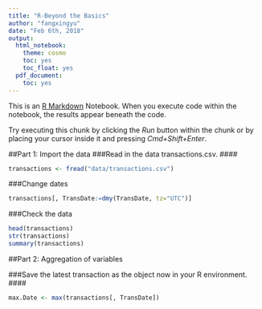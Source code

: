 ```yaml
---
title: "R-Beyond the Basics"
author: "fangxingyu"
date: "Feb 6th, 2018"
output:
  html_notebook:
    theme: cosmo
    toc: yes
    toc_float: yes
  pdf_document:
    toc: yes
---
```


This is an [R Markdown](http://rmarkdown.rstudio.com) Notebook. When you execute code within the notebook, the results appear beneath the code. 

Try executing this chunk by clicking the *Run* button within the chunk or by placing your cursor inside it and pressing *Cmd+Shift+Enter*. 



##Part 1: Import the data
###Read in the data transactions.csv. ####
```r
transactions <- fread("data/transactions.csv")
```
###Change dates
```r
transactions[, TransDate:=dmy(TransDate, tz="UTC")]
```
###Check the data
```r
head(transactions)
str(transactions)
summary(transactions)
```


##Part 2: Aggregation of variables 

###Save the latest transaction as the object now in your R environment. ####

```r
max.Date <- max(transactions[, TransDate])
```

